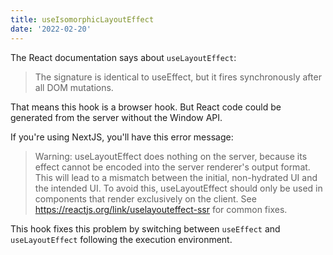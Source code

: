 ```yaml
---
title: useIsomorphicLayoutEffect
date: '2022-02-20'
---
```


The React documentation says about `useLayoutEffect`:

> The signature is identical to useEffect, but it fires synchronously after all DOM mutations.

That means this hook is a browser hook. But React code could be generated from the server without the Window API.

If you're using NextJS, you'll have this error message:

> Warning: useLayoutEffect does nothing on the server, because its effect cannot be encoded into the server renderer's output format. This will lead to a mismatch between the initial, non-hydrated UI and the intended UI. To avoid this, useLayoutEffect should only be used in components that render exclusively on the client. See https://reactjs.org/link/uselayouteffect-ssr for common fixes.

This hook fixes this problem by switching between `useEffect` and `useLayoutEffect` following the execution environment.
